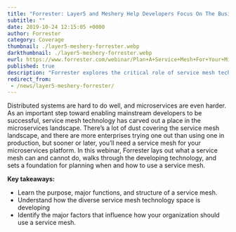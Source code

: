 ```yaml
---
title: "Forrester: Layer5 and Meshery Help Developers Focus On The Business"
subtitle: ""
date: 2019-10-24 12:15:05 +0000
author: Forrester
category: Coverage
thumbnail: ./layer5-meshery-forrester.webp
darkthumbnail: ./layer5-meshery-forrester.webp
eurl: https://www.forrester.com/webinar/Plan+A+Service+Mesh+For+Your+Microservices+Future/-/E-WEB29705
published: true
description: "Forrester explores the critical role of service mesh technology in navigating the complexities of distributed systems and microservices."
redirect_from:
 - /news/layer5-meshery-forrester/
---
```




<NewsWrapper>

Distributed systems are hard to do well, and microservices are even harder. As an important step toward enabling mainstream developers to be successful, service mesh technology has carved out a place in the microservices landscape. There’s a lot of dust covering the service mesh landscape, and there are more enterprises trying one out than using one in production, but sooner or later, you’ll need a service mesh for your microservices platform. In this webinar, Forrester lays out what a service mesh can and cannot do, walks through the developing technology, and sets a foundation for planning when and how to use a service mesh.

<strong>Key takeaways:</strong>

<ul>
    <li>Learn the purpose, major functions, and structure of a service mesh.</li>
    <li>Understand how the diverse service mesh technology space is developing</li>
    <li>Identify the major factors that influence how your organization should use a service mesh.</li>
</ul>

</NewsWrapper>

